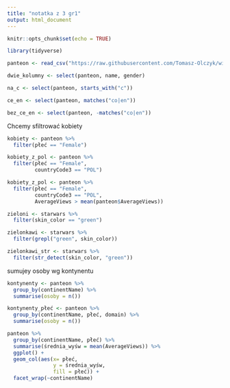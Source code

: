 ```yaml
---
title: "notatka z 3 gr1"
output: html_document
---
```


```r
knitr::opts_chunk$set(echo = TRUE)
```

```r

library(tidyverse)

```


```r
panteon <- read_csv("https://raw.githubusercontent.com/Tomasz-Olczyk/wizualizacjaR/main/podstawy/panteon_s.csv")

```


```r

dwie_kolumny <- select(panteon, name, gender)

```

```r

na_c <- select(panteon, starts_with("c"))
```


```r
ce_en <- select(panteon, matches("co|en"))
```

```r
bez_ce_en <- select(panteon, -matches("co|en"))
```

Chcemy sfiltrować kobiety

```r
kobiety <- panteon %>%
  filter(płeć == "Female")
```

```r

kobiety_z_pol <- panteon %>%
  filter(płeć == "Female",
         countryCode3 == "POL")
```


```r
kobiety_z_pol <- panteon %>%
  filter(płeć == "Female",
         countryCode3 == "POL",
         AverageViews > mean(panteon$AverageViews))
```


```r

zieloni <- starwars %>%
  filter(skin_color == "green")

```


```r

zielonkawi <- starwars %>%
  filter(grepl("green", skin_color))


```


```r
zielonkawi_str <- starwars %>%
  filter(str_detect(skin_color, "green"))
```


sumujey osoby wg kontynentu

```r
kontynenty <- panteon %>%
  group_by(continentName) %>%
  summarise(osoby = n())
```

```r
kontynenty_płeć <- panteon %>%
  group_by(continentName, płeć, domain) %>%
  summarise(osoby = n())
```


```r
panteon %>%
  group_by(continentName, płeć) %>%
  summarise(średnia_wyśw = mean(AverageViews)) %>%
  ggplot() +
  geom_col(aes(x= płeć, 
               y = średnia_wyśw,
               fill = płeć)) +
  facet_wrap(~continentName)
```

